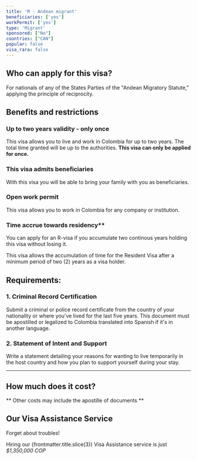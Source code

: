 ```yaml
---
title: 'M - Andean migrant'
beneficiaries: ['yes']
workPermit: ['yes']
type: 'Migrant'
sponsored: ["No"]
countries: ["CAN"]
popular: false
visa_rara: false
---
```


## Who can apply for this visa?

For nationals of any of the States Parties of the "Andean Migratory Statute," applying the principle of reciprocity.

## Benefits and restrictions

### **Up to two years validity - only once**

This visa allows you to live and work in Colombia for up to two years. The total time granted will be up to the authorities. **This visa can only be applied for once.**

### **This visa admits beneficiaries**

With this visa you will be able to bring your family with you as beneficiaries.

### Open **work permit**

This visa allows you to work in Colombia for any company or institution.

### Time accrue towards residency**

You can apply for an R-visa if you accumulate two continous years holding this visa without losing it.

This visa allows the accumulation of time for the Resident Visa after a minimum period of two (2) years as a visa holder.

## Requirements:

### **1.  Criminal Record Certification**

Submit a criminal or police record certificate from the country of your nationality or where you've lived for the last five years. This document must be apostilled or legalized to Colombia translated into Spanish if it's in another language.

### **2. Statement of Intent and Support**

Write a statement detailing your reasons for wanting to live temporarily in the host country and how you plan to support yourself during your stay.

---
## How much does it cost?

<VisaCosts
    studyFees="54"
    issuanceFees="270"
    apostille={false}
    translation={false}
/>

** Other costs may include the apostille of documents **

## Our Visa Assistance Service

Forget about troubles!

Hiring our {frontmatter.title.slice(3)} Visa Assistance service is just *$1,350,000 COP*